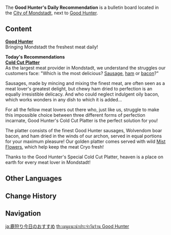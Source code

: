 {{Location Infobox
|image        = Sign Good Hunter's Daily Recommendation.png
|type         = Point of Interest
|type2        = Bulletin Board
|region       = Mondstadt
|area         = Starfell Valley
|subarea      = City of Mondstadt
}}
The '''Good Hunter's Daily Recommendation''' is a bulletin board located in the [[City of Mondstadt]], next to [[Good Hunter]].

==Content==
'''[[Good Hunter]]'''<br />
Bringing Mondstadt the freshest meat daily!

'''Today's Recommendations'''<br />
'''[[Cold Cut Platter]]'''<br />
As the largest meat provider in Mondstadt, we understand the struggles our customers face: "Which is the most delicious? [[Sausage]], [[ham]] or [[bacon]]?"

Sausages, made by mincing and mixing the finest meat, are often seen as a meat lover's greatest delight, but chewy ham dried to perfection is an equally irresistible delicacy. And who could neglect indulgent oily bacon, which works wonders in any dish to which it is added...

For all the fellow meat lovers out there who, just like us, struggle to make this impossible choice between three different forms of perfection incarnate, Good Hunter's Cold Cut Platter is the perfect solution for you!

The platter consists of the finest Good Hunter sausages, Wolvendom boar bacon, and ham dried in the winds of our archon, served in equal portions for your maximum pleasure! Our golden platter comes served with wild [[Mist Flower Corolla|Mist Flowers]], which help keep the meat Cryo fresh!

Thanks to the Good Hunter's Special Cold Cut Platter, heaven is a place on earth for every meat lover in Mondstadt!

==Other Languages==
{{Other Languages
|default_hidden = 1
|en      = Good Hunter's Daily Recommendation
|zhs     = 猎鹿人今日推荐
|zhs_rm  = Lièlù-rén Jīnrì Tuījiàn
|zht     = 獵鹿人今日推薦
|zht_rm  = Lièlù-rén Jīnrì Tuījiàn
|ja      = 鹿狩り今日のおすすめ
|ja_rm   = Shika-gari Kyou no Osusume
|ko      = 디어 헌터 금일 추천
|es      = Recomendación diaria de “El Buen Cazador”
|fr      = Plat du jour au Bon Chasseur
|ru      = «Хороший охотник». Блюдо дня
|th      = เมนูแนะนำประจำวันร้าน Good Hunter
|th_rm   = 
|vi      = Kiến Nghị Của Người Săn Hươu
|de      = Empfehlung des Tages vom Hirschjäger
|id      = Rekomendasi Harian Good Hunter
|pt      = Recomendação Diária do Caçador de Cervos
|tr      = Avcının Yeri'nin Günlük Tavsiyesi
|it      = Piatto del giorno consigliato del Buon Cacciatore
}}

==Change History==
{{Change History|1.0}}

==Navigation==
{{PoI Navbox|Mondstadt}}

[[ja:鹿狩り今日のおすすめ]]
[[th:เมนูแนะนำประจำวันร้าน Good Hunter]]